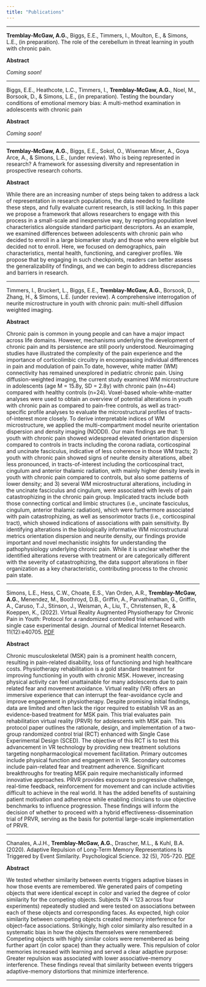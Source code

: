 ```yaml
---
title: "Publications"
---
```

***

__Tremblay-McGaw, A.G.__, Biggs, E.E., Timmers, I., Moulton, E., & Simons, L.E., (in preparation). The role of the cerebellum in threat learning in youth with chronic pain.

__Abstract__

_Coming soon!_


***

Biggs, E.E., Heathcote, L.C., Timmers, I., __Tremblay-McGaw, A.G.__, Noel, M., Borsook, D., & Simons, L.E., (in preparation). Testing the boundary conditions of emotional memory bias: A multi-method examination in adolescents with chronic pain

__Abstract__

_Coming soon!_


***

__Tremblay-McGaw, A.G.__, Biggs, E.E., Sokol, O., Wiseman Miner, A., Goya Arce, A., & Simons, L.E., (under review). Who is being represented in research? A framework for assessing diversity and representation in prospective research cohorts.

__Abstract__

While there are an increasing number of steps being taken to address a lack of representation in research populations, the data needed to facilitate these steps, and fully evaluate current research, is still lacking. In this paper we propose a framework that allows researchers to engage with this process in a small-scale and inexpensive way, by reporting population level characteristics alongside standard participant descriptors. As an example, we examined differences between adolescents with chronic pain who decided to enroll in a large biomarker study and those who were eligible but decided not to enroll. Here, we focused on demographics, pain characteristics, mental health, functioning, and caregiver profiles. We propose that by engaging in such checkpoints, readers can better assess the generalizability of findings, and we can begin to address discrepancies and barriers in research.


***

Timmers, I., Bruckert, L., Biggs, E.E., __Tremblay-McGaw, A.G.__, Borsook, D., Zhang, H., & Simons, L.E. (under review). A comprehensive interrogation of neurite microstructure in youth with chronic pain: multi-shell diffusion weighted imaging.

__Abstract__

Chronic pain is common in young people and can have a major impact across life domains. However, mechanisms underlying the development of chronic pain and its persistence are still poorly understood. Neuroimaging studies have illustrated the complexity of the pain experience and the importance of corticolimbic circuitry in encompassing individual differences in pain and modulation of pain.To date, however, white matter (WM) connectivity has remained unexplored in pediatric chronic pain. Using diffusion-weighted imaging, the current study examined WM microstructure in adolescents (age M = 15.8y, SD = 2.8y) with chronic pain (n=44) compared with healthy controls (n=24). Voxel-based whole-white-matter analyses were used to obtain an overview of potential alterations in youth with chronic pain as compared to pain-free controls, as well as tract-specific profile analyses to evaluate the microstructural profiles of tracts-of-interest more closely. To derive interpretable indices of WM microstructure, we applied the multi-compartment model neurite orientation dispersion and density imaging (NODDI). Our main findings are that: 1) youth with chronic pain showed widespread elevated orientation dispersion compared to controls in tracts including the corona radiata, corticospinal and uncinate fasciculus, indicative of less coherence in those WM tracts; 2) youth with chronic pain showed signs of neurite density alterations, albeit less pronounced, in tracts-of-interest including the corticospinal tract, cingulum and anterior thalamic radiation, with mainly higher density levels in youth with chronic pain compared to controls, but also some patterns of lower density; and 3) several WM microstructural alterations, including in the uncinate fasciculus and cingulum, were associated with levels of pain catastrophizing in the chronic pain group. Implicated tracts include both those connecting cortical and limbic structures (i.e., uncinate fasciculus, cingulum, anterior thalamic radiation), which were furthermore associated with pain catastrophizing, as well as sensorimotor tracts (i.e., corticospinal tract), which showed indications of associations with pain sensitivity. By identifying alterations in the biologically informative WM microstructural metrics orientation dispersion and neurite density, our findings provide important and novel mechanistic insights for understanding the pathophysiology underlying chronic pain. While it is unclear whether the identified alterations reverse with treatment or are categorically different with the severity of catastrophizing, the data support alterations in fiber organization as a key characteristic, contributing process to the chronic pain state. 


***

Simons, L.E., Hess, C.W., Choate, E.S., Van Orden, A.R., __Tremblay-McGaw, A.G.__, Menendez, M., Boothroyd, D.B., Griffin, A., Parvathinathan, G., Griffin, A., Caruso, T.J., Stinson, J., Weisman, A., Liu, T., Christensen, R., & Koeppen, K., (2022). Virtual Reality Augmented Physiotherapy for Chronic Pain in Youth: Protocol for a randomized controlled trial enhanced with single case experimental design. Journal of Medical Internet Research. 11(12):e40705.
[PDF](pdfs/SimonsEtal2022.pdf)

__Abstract__

Chronic musculoskeletal (MSK) pain is a prominent health concern, resulting in pain-related disability, loss of functioning and high healthcare costs. Physiotherapy rehabilitation is a gold standard treatment for improving functioning in youth with chronic MSK. However, increasing physical activity can feel unattainable for many adolescents due to pain related fear and movement avoidance. Virtual reality (VR) offers an immersive experience that can interrupt the fear-avoidance cycle and improve engagement in physiotherapy. Despite promising initial findings, data are limited and often lack the rigor required to establish VR as an evidence-based treatment for MSK pain. This trial evaluates pain rehabilitation virtual reality (PRVR) for adolescents with MSK pain. This protocol paper outlines the rationale, design, and implementation of a two-group randomized control trial (RCT) enhanced with Single Case Experimental Design (SCED). The objective of this RCT is to test this advancement in VR technology by providing new treatment solutions targeting nonpharmacological movement facilitation. Primary outcomes include physical function and engagement in VR. Secondary outcomes include pain-related fear and treatment adherence. Significant breakthroughs for treating MSK pain require mechanistically informed innovative approaches. PRVR provides exposure to progressive challenge, real-time feedback, reinforcement for movement and can include activities difficult to achieve in the real world. It has the added benefits of sustaining patient motivation and adherence while enabling clinicians to use objective benchmarks to influence progression. These findings will inform the decision of whether to proceed with a hybrid effectiveness-dissemination trial of PRVR, serving as the basis for potential large-scale implementation of PRVR.


***

Chanales, A.J.H., __Tremblay-McGaw, A.G.__, Drascher, M.L., & Kuhl, B.A. (2020). Adaptive Repulsion of Long-Term Memory Representations Is Triggered by Event Similarity. Psychological Science. 32 (5), 705-720. [PDF](pdfs/ChanalesEtal2021.pdf)

__Abstract__

We tested whether similarity between events triggers adaptive biases in how those events are remembered. We generated pairs of competing objects that were identical except in color and varied the degree of color similarity for the competing objects. Subjects (N = 123 across four experiments) repeatedly studied and were tested on associations between each of these objects and corresponding faces. As expected, high color similarity between competing objects created memory interference for object–face associations. Strikingly, high color similarity also resulted in a systematic bias in how the objects themselves were remembered: Competing objects with highly similar colors were remembered as being further apart (in color space) than they actually were. This repulsion of color memories increased with learning and served a clear adaptive purpose: Greater repulsion was associated with lower associative-memory interference. These findings reveal that similarity between events triggers adaptive-memory distortions that minimize interference.

***
